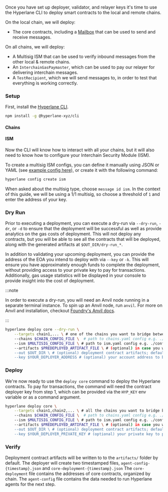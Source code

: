 
Once you have set up deployer, validator, and relayer keys it's time to use the Hyperlane CLI to deploy smart contracts to the local and remote chains.

On the local chain, we will deploy:

- The core contracts, including a [Mailbox](/docs/reference/messaging/messaging-interface) that can be used to send and receive messages.

On all chains, we will deploy:

- A Multisig ISM that can be used to verify inbound messages from the other local & remote chains.
- An `InterchainGasPaymaster`, which can be used to pay our relayer for delivering interchain messages.
- A `TestRecipient`, which we will send messages to, in order to test that everything is working correctly.

### Setup

First, install the [Hyperlane CLI](/docs/reference/cli.mdx).

```bash
npm install -g @hyperlane-xyz/cli
```

#### Chains

<CliChainsPartial />

#### ISM

Now the CLI will know how to interact with all your chains, but it will also need to know how to configure your Interchain Security Module (ISM).

To create a multisig ISM configs, you can define it manually using JSON or YAML (see [example config here](https://github.com/hyperlane-xyz/hyperlane-monorepo/blob/v3/typescript/cli/examples/multisig-ism.yaml)), or create it with the following command:

```bash
hyperlane config create ism
```

When asked about the multisig type, choose `message id ism`. In the context of this guide, we will be using a 1/1 multisig, so choose a threshold of `1` and enter the address of your key.

### Dry Run

Prior to executing a deployment, you can execute a dry-run via `--dry-run`, `-dr`, or `-d` to ensure that the deployment will be successful as well as provide analytics on the gas costs of deployment.
This will not deploy any contracts, but you will be able to see all the contracts that will be deployed, along with the generated artifacts at `$OUT_DIR/dry-run_*`.

In addition to validating your upcoming deployment, you can provide the address of the EOA you intend to deploy with via `--key` or `-k`.
This will ensure you have approximately enough funds to complete the deployment, without providing access to your private key to pay for transactions.
Additionally, gas usage statistics will be displayed in your console to provide insight into the cost of deployment.

:::note

In order to execute a dry-run, you will need an Anvil node running in a separate terminal instance.
To spin up an Anvil node, run `anvil`.
For more on Anvil and installation, checkout [Foundry's Anvil docs](https://book.getfoundry.sh/anvil/).

:::

```bash
hyperlane deploy core --dry-run \
    --targets chain1,... \ # one of the chains you want to bridge between
    --chains $CHAIN_CONFIG_FILE \  # path to chains.yaml config e.g. ./configs/chains.yaml
    --ism $MULTISIG_CONFIG_FILE \ # path to ism.yaml config e.g. ./configs/ism.yaml
    --artifacts $PREDEPLOYED_ARTIFACT_FILE \ # (optional) in case you want to reuse contracts you've already predeployed
    --out $OUT_DIR \ # (optional) deployment contract artifacts; defaults to /artifacts
    --key $YOUR_DEPLOYER_ADDRESS # (optional) your account address to be impersonated via Anvil; can also be provided via HYP_KEY env variable
```

### Deploy

We're now ready to use the `deploy core` command to deploy the Hyperlane contracts. To pay for transactions, the command will need the contract deployer key from step 1, which can be provided via the `HYP_KEY` env variable or as a command argument.

```bash
hyperlane deploy core \
    --targets chain1,chain2,... \ # all the chains you want to bridge between
    --chains $CHAIN_CONFIG_FILE \  # path to chains.yaml config e.g. ./configs/chains.yaml
    --ism $MULTISIG_CONFIG_FILE \ # path to ism.yaml config e.g. ./configs/ism.yaml
    --artifacts $PREDEPLOYED_ARTIFACT_FILE \ # (optional) in case you want to reuse contracts you've already predeployed
    --out $OUT_DIR \ # (optional) deployment contract artifacts; defaults to /artifacts
    --key $YOUR_DEPLOYER_PRIVATE_KEY # (optional) your private key to pay for transactions; can also be provided via HYP_KEY env variable
```

### Verify

Deployment contract artifacts will be written to to the `artifacts/` folder by default. The deployer will create two timestamped files, `agent-config-{timestamp}.json` and `core-deployment-{timestamp}.json`
The `core-deployment` file contains the addresses of core contracts, organized by chain.
The `agent-config` file contains the data needed to run Hyperlane agents for the next step.
